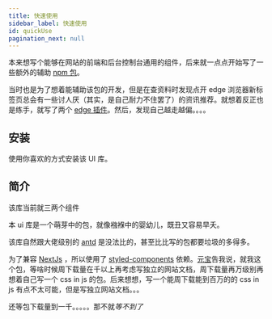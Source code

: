```yaml
---
title: 快速使用
sidebar_label: 快速使用
id: quickUse
pagination_next: null
---
```


<PackageInfo packageName="earthnut" />

本来想写个能够在网站的前端和后台控制台通用的组件，后来就一点点开始写了一些额外的辅助 [npm 包](/npm)。

当时也是为了想着能辅助该包的开发，但是在查资料时发现点开 edge 浏览器新标签页总会有一些讨人厌（其实，是自己耐力不住罢了）的资讯推荐。就想着反正也是练手，就写了两个 [edge 插件](/edge-extension)。然后，发现自己越走越偏。。。。

## 安装

使用你喜欢的方式安装该 UI 库。

<InstallInfo name="earthnut" />

## 简介

该库当前就三两个组件

<DocCardList />

本 ui 库是一个萌芽中的包，就像襁褓中的婴幼儿，既丑又容易早夭。

该库自然跟大佬级别的 [antd](https://www.npmjs.com/package/antd) 是没法比的，甚至比比写的包都要垃圾的多得多。

为了兼容 [NextJs](https://nextjs.org/) ，所以使用了 [styled-components](https://www.npmjs.com/package/styled-components) 依赖。[元宝](https://yuanbao.tencent.com/chat/)告我说，就我这个包，等啥时候周下载量在千以上再考虑写独立的网站文档，周下载量再万级别再想着自己写一个 css in js 的包。后来想想，写一个能周下载能到百万的的 css in js 有点不太可能，但是写独立网站文档。。。

还等包下载量到一千。。。。。那不就*等不到了*
